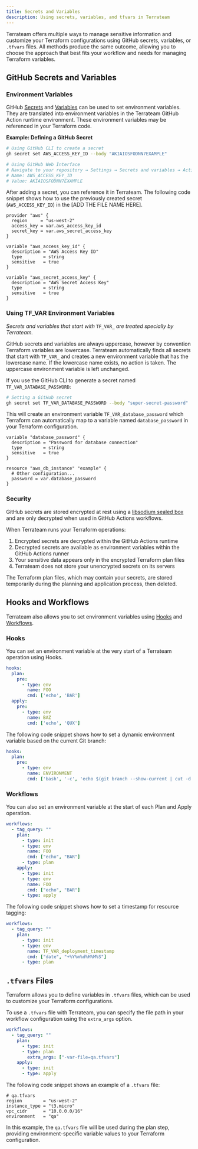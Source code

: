 ```yaml
---
title: Secrets and Variables
description: Using secrets, variables, and tfvars in Terrateam
---
```


Terrateam offers multiple ways to manage sensitive information and customize your Terraform configurations using GitHub secrets, variables, or `.tfvars` files. All methods produce the same outcome, allowing you to choose the approach that best fits your workflow and needs for managing Terraform variables.

## GitHub Secrets and Variables

### Environment Variables

GitHub [Secrets](https://docs.github.com/en/actions/security-guides/encrypted-secrets) and [Variables](https://docs.github.com/en/actions/learn-github-actions/variables) can be used to set environment variables. They are translated into environment variables in the Terrateam GitHub Action runtime environment. These environment variables may be referenced in your Terraform code.

**Example: Defining a GitHub Secret**

```bash
# Using GitHub CLI to create a secret
gh secret set AWS_ACCESS_KEY_ID --body "AKIAIOSFODNN7EXAMPLE"

# Using GitHub Web Interface
# Navigate to your repository → Settings → Secrets and variables → Actions → New repository secret
# Name: AWS_ACCESS_KEY_ID
# Value: AKIAIOSFODNN7EXAMPLE
```

After adding a secret, you can reference it in Terrateam. The following code snippet shows how to use the previously created secret (`AWS_ACCESS_KEY_ID`) in the [ADD THE FILE NAME HERE].

```hcl
provider "aws" {
  region     = "us-west-2"
  access_key = var.aws_access_key_id
  secret_key = var.aws_secret_access_key
}

variable "aws_access_key_id" {
  description = "AWS Access Key ID"
  type        = string
  sensitive   = true
}

variable "aws_secret_access_key" {
  description = "AWS Secret Access Key"
  type        = string
  sensitive   = true
}
```

### Using TF_VAR Environment Variables

*Secrets and variables that start with* `TF_VAR_` *are treated specially by Terrateam.*

GitHub secrets and variables are always uppercase, however by convention Terraform variables are lowercase. Terrateam automatically finds all secrets that start with `TF_VAR_` and creates a new environment variable that has the lowercase name. If the lowercase name exists, no action is taken. The uppercase environment variable is left unchanged. 

If you use the GitHub CLI to generate a secret named `TF_VAR_DATABASE_PASSWORD`:

```bash
# Setting a GitHub secret
gh secret set TF_VAR_DATABASE_PASSWORD --body "super-secret-password"
```

This will create an environment variable `TF_VAR_database_password` which Terraform can automatically map to a variable named `database_password` in your Terraform configuration.

```hcl
variable "database_password" {
  description = "Password for database connection"
  type        = string
  sensitive   = true
}

resource "aws_db_instance" "example" {
  # Other configuration...
  password = var.database_password
}
```

### Security

GitHub secrets are stored encrypted at rest using a [libsodium sealed box](https://libsodium.gitbook.io/doc/public-key_cryptography/sealed_boxes) and are only decrypted when used in GitHub Actions workflows. 

When Terrateam runs your Terraform operations:
1. Encrypted secrets are decrypted within the GitHub Actions runtime
2. Decrypted secrets are available as environment variables within the GitHub Actions runner
3. Your sensitive data appears only in the encrypted Terraform plan files
4. Terrateam does not store your unencrypted secrets on its servers

The Terraform plan files, which may contain your secrets, are stored temporarily during the planning and application process, then deleted.

## Hooks and Workflows

Terrateam also allows you to set environment variables using [Hooks](/configuration-reference/hooks) and [Workflows](/configuration-reference/workflows).

### Hooks

You can set an environment variable at the very start of a Terrateam operation using Hooks.

```yaml
hooks:
  plan:
    pre:
      - type: env
        name: FOO
        cmd: ['echo', 'BAR']
  apply:
    pre:
      - type: env
        name: BAZ
        cmd: ['echo', 'QUX']
```

The following code snippet shows how to set a dynamic environment variable based on the current Git branch:

```yaml
hooks:
  plan:
    pre:
      - type: env
        name: ENVIRONMENT
        cmd: ['bash', '-c', 'echo $(git branch --show-current | cut -d "/" -f2)']
```

### Workflows

You can also set an environment variable at the start of each Plan and Apply operation.

```yaml
workflows:
  - tag_query: ""
    plan:
      - type: init
      - type: env
        name: FOO
        cmd: ["echo", "BAR"]
      - type: plan
    apply:
      - type: init
      - type: env
        name: FOO
        cmd: ["echo", "BAR"]
      - type: apply
```

The following code snippet shows how to set a timestamp for resource tagging:

```yaml
workflows:
  - tag_query: ""
    plan:
      - type: init
      - type: env
        name: TF_VAR_deployment_timestamp
        cmd: ["date", "+%Y%m%d%H%M%S"]
      - type: plan
```

## `.tfvars` Files

Terraform allows you to define variables in `.tfvars` files, which can be used to customize your Terraform configurations.

To use a `.tfvars` file with Terrateam, you can specify the file path in your workflow configuration using the `extra_args` option.

```yaml
workflows:
  - tag_query: ""
    plan:
      - type: init
      - type: plan
        extra_args: ["-var-file=qa.tfvars"]
    apply:
      - type: init
      - type: apply
```

The following code snippet shows an example of a `.tfvars` file:

```hcl
# qa.tfvars
region        = "us-west-2"
instance_type = "t3.micro"
vpc_cidr      = "10.0.0.0/16"
environment   = "qa"
```

In this example, the `qa.tfvars` file will be used during the plan step, providing environment-specific variable values to your Terraform configuration.